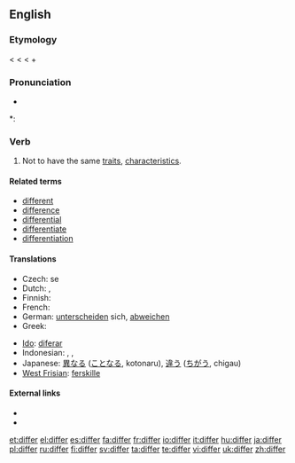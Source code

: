 ==English==

===Etymology===
< {{etyl|enm}} {{term|differen}} < {{etyl|la}} {{term|differre||to carry apart, put off, defer}} < {{term|dis-||apart}} + {{term|ferre||to bear}}

===Pronunciation===
* {{audio|en-us-differ.ogg|Audio (US)}}

*: {{rhymes|ɪfə(r)}}

===Verb===
{{en-verb}}

# Not to have the same [[traits]], [[characteristic|characteristics]].

====Related terms====
* [[different]]
* [[difference]]
* [[differential]]
* [[differentiate]]
* [[differentiation]]

====Translations====
{{trans-top|Not to have the same characteristics}}
* Czech: {{t-|cs|lišit}} se
* Dutch: {{t-|nl|verschillen}}, {{t+|nl|afwijken}}
* Finnish: {{t+|fi|erota}}
* French: {{t+|fr|différer}}
* German: [[unterscheiden]] sich, [[abweichen]]
* Greek: {{t+|el|διαφέρω|sc=Grek}}
{{trans-mid}}
* [[Ido]]: [[diferar]]
* Indonesian: {{t-|id|beda|xs=Indonesian}}, {{t-|id|beda|alt=berbeda|xs=Indonesian}}, {{t-|id|lain|alt=berlainan|xs=Indonesian}}
* Japanese: [[異なる]] ([[ことなる]], kotonaru), [[違う]] ([[ちがう]], chigau)
* [[West Frisian]]: [[ferskille]]
{{trans-bottom}}

====External links====
* {{R:Webster 1913}}
* {{R:Century 1911}}

[[et:differ]]
[[el:differ]]
[[es:differ]]
[[fa:differ]]
[[fr:differ]]
[[io:differ]]
[[it:differ]]
[[hu:differ]]
[[ja:differ]]
[[pl:differ]]
[[ru:differ]]
[[fi:differ]]
[[sv:differ]]
[[ta:differ]]
[[te:differ]]
[[vi:differ]]
[[uk:differ]]
[[zh:differ]]